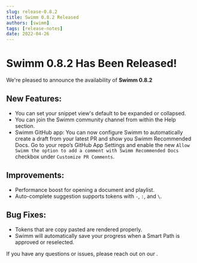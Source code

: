 ```yaml
---
slug: release-0.8.2
title: Swimm 0.8.2 Released
authors: [swimm] 
tags: [release-notes]
date: 2022-04-26
---
```


# Swimm 0.8.2 Has Been Released!

We're pleased to announce the availability of **Swimm 0.8.2**<SwimmMoji text="release"/>

<SwimmReleaseBlogPost version="0.8.2" />

<SwimmReleaseVideo version="0.8.2" />

## New Features:
 - You can set your snippet view's default to be expanded or collapsed.
 - You can join the Swimm community channel from within the Help section.
 - Swimm GitHub app: You can now configure Swimm to automatically create a draft 
 from your latest PR and show you Swimm Recommended Docs. Go to your repo’s GitHub App Settings 
 and enable the new `Allow Swimm the option to add a comment with Swimm Recommended Docs` checkbox under `Customize PR Comments`.

## Improvements:
 - Performance boost for opening a document and playlist.
 - Auto-complete suggestion supports tokens with `-`, `:`, and `\`.

## Bug Fixes:
 - Tokens that are copy pasted are rendered properly.
 - Swimm will automatically save your progress when a Smart Path is approved or reselected. 


If you have any questions or issues, please reach out on our <SwimmLink target="slack" />.

<SwimmReleaseTweet version="0.8.2" />
